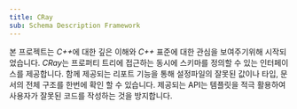 ```yaml
---
title: CRay
sub: Schema Description Framework
---
```


본 프로젝트는 <em>C++</em>에 대한 깊은 이해와 *C++* 표준에 대한 관심을 보여주기위해 시작되었습니다.
*CRay*는 프로퍼티 트리에 접근하는 동시에 스키마를 정의할 수 있는 인터페이스를 제공합니다.
함께 제공되는 리포트 기능을 통해 설정파일의 잘못된 값이나 타입, 문서의 전체 구조를 한번에 확인 할 수 있습니다.
제공되는 API는 템플릿을 적극 활용하여 사용자가 잘못된 코드를 작성하는 것을 방지합니다.

